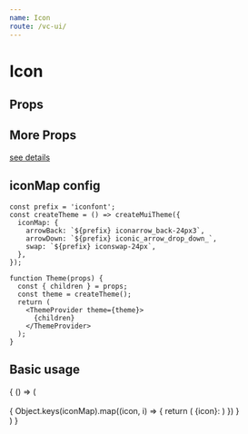 ```yaml
--- 
name: Icon
route: /vc-ui/
--- 
```



# Icon

## Props

<Props of={Icon} />

## More Props

[see details](https://material-ui.com/zh/api/icon/)

## iconMap config

```
const prefix = 'iconfont';
const createTheme = () => createMuiTheme({
  iconMap: {
    arrowBack: `${prefix} iconarrow_back-24px3`,
    arrowDown: `${prefix} iconic_arrow_drop_down_`,
    swap: `${prefix} iconswap-24px`,
  },
});

function Theme(props) {
  const { children } = props;
  const theme = createTheme();
  return (
    <ThemeProvider theme={theme}>
      {children}
    </ThemeProvider>
  );
}
```

## Basic usage 

<Playground>
  {
    () => (
      <div>
        <Icon name="search" color="primary" />
        <Icon name="search" color="secondary" />
        <Icon name="search" color="warning" />
        <Icon name="search" color="success" />
        <Icon name="search" color="info" />
        <Icon name="search" color="text" />
        <Icon className="iconfont iconic_search_px" color='disabled' />
        <br/>
       {
         Object.keys(iconMap).map((icon, i) => {
           return (
            <span key={icon} style={{ display: 'inline-block', width: '230px' }} >
               {icon}: <Icon name={icon} key={icon}/>
            </span>
           )
         })
       }
      </div>
    )
  }
</Playground>

